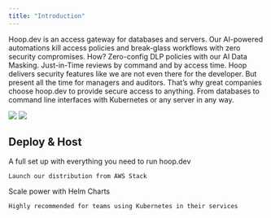 ```yaml
---
title: "Introduction"
---
```


Hoop.dev is an access gateway for databases and servers. Our AI-powered automations kill access policies and break-glass workflows with zero security compromises. How? Zero-config DLP policies with our AI Data Masking. Just-in-Time reviews by command and by access time. Hoop delivers security features like we are not even there for the developer. But present all the time for managers and auditors. That’s why great companies choose hoop.dev to provide secure access to anything. From databases to command line interfaces with Kubernetes or any server in any way.

<Frame>
  <img
    className="block dark:hidden"
    src="/images/readme-1.png"
  />
  <img
    className="hidden dark:block"
    src="/images/readme-2.png"
  />
</Frame>

## Deploy & Host

<CardGroup cols={2}>
  <Card
    title="Launch AWS Stack"
    icon="aws"
    href="/deploy/aws"
  >
    A full set up with everything you need to run hoop.dev

    Launch our distribution from AWS Stack
  </Card>
  <Card
    title="Kubernetes"
    icon="dharmachakra"
    href="/deploy/kubernetes"
  >
    Scale power with Helm Charts

    Highly recommended for teams using Kubernetes in their services
  </Card>
</CardGroup>
